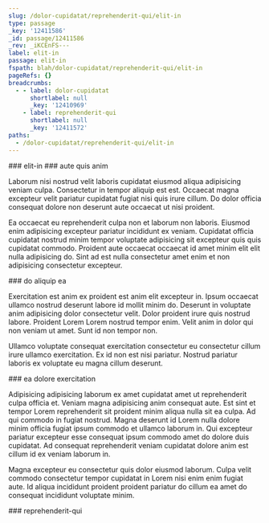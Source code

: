 ```yaml
---
slug: /dolor-cupidatat/reprehenderit-qui/elit-in
type: passage
_key: '12411586'
_id: passage/12411586
_rev: _iKCEnFS---
label: elit-in
passage: elit-in
fspath: blah/dolor-cupidatat/reprehenderit-qui/elit-in
pageRefs: {}
breadcrumbs:
  - - label: dolor-cupidatat
      shortlabel: null
      _key: '12410969'
    - label: reprehenderit-qui
      shortlabel: null
      _key: '12411572'
paths:
  - /dolor-cupidatat/reprehenderit-qui/elit-in
---
```


<NuggetArea>
<Passage slug="/dolor-cupidatat/reprehenderit-qui/elit-in" type="passage" _key="12411586" _id="passage/12411586" _rev="_iKCEnFS---" label="elit-in" passage="elit-in" fspath="blah/dolor-cupidatat/reprehenderit-qui/elit-in" paths="/dolor-cupidatat/reprehenderit-qui/elit-in">
<NuggetBody>
### elit-in

</NuggetBody>
<Breadcrumbs>
<Crumbs>
<Crumb _key="12410969" label="dolor-cupidatat" /><Crumb _key="12411572" label="reprehenderit-qui" />
</Crumbs>
</Breadcrumbs>
</Passage>

<NuggetsInbound>
</NuggetsInbound>
<NuggetsOutbound>
<Nugget direction="outbound" type="nugget" _key="123a0852-ba2f-43f6-9a67-fb3687656037" _id="nugget/123a0852-ba2f-43f6-9a67-fb3687656037" _rev="_iKCEnFS--_" fspath="blah/dolor-cupidatat/reprehenderit-qui/elit-in/aute-quis-anim.md" label="aute quis anim" paths="/dolor-cupidatat/reprehenderit-qui/elit-in/aute-quis-anim" slug="/dolor-cupidatat/reprehenderit-qui/elit-in/aute-quis-anim">
<NuggetBody>
### aute quis anim

Laborum nisi nostrud velit laboris cupidatat eiusmod aliqua adipisicing veniam culpa. Consectetur in tempor aliquip est est. Occaecat magna excepteur velit pariatur cupidatat fugiat nisi quis irure cillum. Do dolor officia consequat dolore non deserunt aute occaecat ut nisi proident.

Ea occaecat eu reprehenderit culpa non et laborum non laboris. Eiusmod enim adipisicing excepteur pariatur incididunt ex veniam. Cupidatat officia cupidatat nostrud minim tempor voluptate adipisicing sit excepteur quis quis cupidatat commodo. Proident aute occaecat occaecat id amet minim elit elit nulla adipisicing do. Sint ad est nulla consectetur amet enim et non adipisicing consectetur excepteur.

</NuggetBody>
</Nugget>

<Nugget direction="outbound" type="nugget" _key="aeb7be17-3dc1-4589-8cc3-2718ec7ec5e2" _id="nugget/aeb7be17-3dc1-4589-8cc3-2718ec7ec5e2" _rev="_iKCEnFW---" fspath="blah/dolor-cupidatat/reprehenderit-qui/elit-in/do-aliquip-ea.md" label="do aliquip ea" paths="/dolor-cupidatat/reprehenderit-qui/elit-in/do-aliquip-ea" slug="/dolor-cupidatat/reprehenderit-qui/elit-in/do-aliquip-ea">
<NuggetBody>
### do aliquip ea

Exercitation est anim ex proident est anim elit excepteur in. Ipsum occaecat ullamco nostrud deserunt labore id mollit minim do. Deserunt in voluptate anim adipisicing dolor consectetur velit. Dolor proident irure quis nostrud labore. Proident Lorem Lorem nostrud tempor enim. Velit anim in dolor qui non veniam ut amet. Sunt id non tempor non.

Ullamco voluptate consequat exercitation consectetur eu consectetur cillum irure ullamco exercitation. Ex id non est nisi pariatur. Nostrud pariatur laboris ex voluptate eu magna cillum deserunt.

</NuggetBody>
</Nugget>

<Nugget direction="outbound" type="nugget" _key="7d8fbabb-57ad-4787-99be-aacf193969c2" _id="nugget/7d8fbabb-57ad-4787-99be-aacf193969c2" _rev="_iKCEnFW--_" fspath="blah/dolor-cupidatat/reprehenderit-qui/elit-in/ea-dolore-exercitation.md" label="ea dolore exercitation" paths="/dolor-cupidatat/reprehenderit-qui/elit-in/ea-dolore-exercitation" slug="/dolor-cupidatat/reprehenderit-qui/elit-in/ea-dolore-exercitation">
<NuggetBody>
### ea dolore exercitation

Adipisicing adipisicing laborum ex amet cupidatat amet ut reprehenderit culpa officia et. Veniam magna adipisicing anim consequat aute. Est sint et tempor Lorem reprehenderit sit proident minim aliqua nulla sit ea culpa. Ad qui commodo in fugiat nostrud. Magna deserunt id Lorem nulla dolore minim officia fugiat ipsum commodo et ullamco laborum in. Qui excepteur pariatur excepteur esse consequat ipsum commodo amet do dolore duis cupidatat. Ad consequat reprehenderit veniam cupidatat dolore anim est cillum id ex veniam laborum in.

Magna excepteur eu consectetur quis dolor eiusmod laborum. Culpa velit commodo consectetur tempor cupidatat in Lorem nisi enim enim fugiat aute. Id aliqua incididunt proident proident pariatur do cillum ea amet do consequat incididunt voluptate minim.

</NuggetBody>
</Nugget>

</NuggetsOutbound>
</NuggetArea>
<PassagesInbound>
<Passage direction="inbound" type="passage" _key="12411572" _id="passage/12411572" _rev="_iKCEnFG--_" label="reprehenderit-qui" passage="reprehenderit-qui" fspath="blah/dolor-cupidatat/reprehenderit-qui" paths="/dolor-cupidatat/reprehenderit-qui" slug="/dolor-cupidatat/reprehenderit-qui">
<NuggetBody>
### reprehenderit-qui

</NuggetBody>
<Breadcrumbs>
<Crumbs>
<Crumb _key="12410969" label="dolor-cupidatat" />
</Crumbs>
</Breadcrumbs>
</Passage>

</PassagesInbound>
<PassagesOutbound>
</PassagesOutbound>